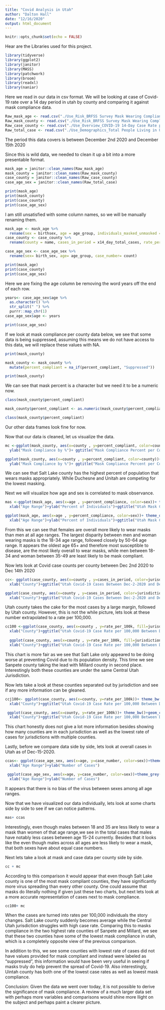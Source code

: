 ```yaml
---
title: "Covid Analysis in Utah"
author: "Dalton Hall"
date: "12/16/2020"
output: html_document
---
```


```r
knitr::opts_chunk$set(echo = FALSE)
```

Hear are the Libraries used for this project.
```r
library(tidyverse)
library(ggplot2)
library(janitor)
library(MASS)
library(patchwork)
library(broom)
library(readxl)
library(naniar)
```


Here we read in our data in csv format. We will be looking at case of Covid-19 rate over a 14 day period in utah by county and comparing it against mask compliance data.

```r
Raw_mask_age <- read.csv("./Use_Risk_BRFSS Survey Mask Wearing Compliance by Age and Sex_2020-12-15.csv")
Raw_mask_county <- read.csv("./Use_Risk_BRFSS Survey Mask Wearing Compliance by County_2020-12-15.csv")
Raw_case_county <- read.csv("./Use_Overview_COVID-19 14-Day Case Rate per 100,000 Population by County_2020-12-15.csv")
Raw_total_case <- read.csv("./Use_Demographics_Total People Living in Utah with COVID-19 by Age Chart_2020-12-15.csv")
```
The period this data covers is between December 2nd 2020 and December 15th 2020


Since this is wild data, we needed to clean it up a bit into a more presentable format.
```r
mask_age = janitor::clean_names(Raw_mask_age)
mask_county = janitor::clean_names(Raw_mask_county)
case_county = janitor::clean_names(Raw_case_county)
case_age_sex = janitor::clean_names(Raw_total_case)

print(mask_age)
print(mask_county)
print(case_county)
print(case_age_sex)
```

I am still unsatisfied with some column names, so we will be manually renaming them.
```r
mask_age <- mask_age %>%
  rename(sex = birthsex, age = age_group, individuals_masked_unmasked = n)
case_county <- case_county %>%
  rename(county = name, cases_in_period = x14_day_total_cases, rate_per_100k = x14_day_rate_100k, stability = data_note)

case_age_sex <- case_age_sex %>%
  rename(sex= birth_sex, age= age_group, case_number= count)

print(mask_age)
print(case_county)
print(case_age_sex)
```


Here we are fixing the age column be removing the word years off the end of each row.

```r

years<- case_age_sex$age %>%
  as.character() %>%
  str_split(" ") %>%
  purrr::map_chr(1)
case_age_sex$age <- years

print(case_age_sex)
```


If we look at mask compliance per county data below, we see that some data is being suppressed, assuming this means we do not have access to this data, we will replace these values with NA.
```r
print(mask_county)

mask_county <- mask_county %>%
  mutate(percent_compliant = na_if(percent_compliant, "Suppressed"))

print(mask_county)
```


We can see that mask percent is a character but we need it to be a numeric now.
```r
class(mask_county$percent_compliant)

mask_county$percent_compliant <- as.numeric(mask_county$percent_compliant)

class(mask_county$percent_compliant)

```
Our other data frames look fine for now.


Now that our data is cleaned, let us visualize the data.
```r
mc <-ggplot(mask_county, aes(x=county , y=percent_compliant, color=county))+ theme_minimal()+ geom_col() + theme(axis.text.x = element_text(angle = 60, hjust=1))+ xlab("County")+
  ylab("Mask Compliance by %")+ ggtitle("Mask Compliance Percent per County")

ggplot(mask_county, aes(x=county , y=percent_compliant, color=county))+ theme_minimal()+ geom_col() + theme(axis.text.x = element_text(angle = 60, hjust=1))+ xlab("County")+
  ylab("Mask Compliance by %")+ ggtitle("Mask Compliance Percent per County")
```



We can see that Salt Lake county has the highest percent of population that wears masks appropriately.
While Duchesne and Unitah are competing for the lowest masking.



Next we will visualize how age and sex is correlated to mask observance.

```r
mas <-ggplot(mask_age, aes(x=age , y=percent_compliance, color=sex))+ theme_dark() + facet_wrap(~compliance)+ geom_point(size=5)+ 
  xlab("Age Range")+ylab("Percent of Individuals")+ggtitle("Utah Mask Compliance by Age and Sex")

ggplot(mask_age, aes(x=age , y=percent_compliance, color=sex))+ theme_dark() + facet_wrap(~compliance)+ geom_point(size=5)+ 
  xlab("Age Range")+ylab("Percent of Individuals")+ggtitle("Utah Mask Compliance by Age and Sex")
```



From this we can see that females are overall more likely to wear masks than men at all age ranges. 
The largest disparity between men and woman wearing masks is the 18-34 age range, followed closely by 50-64 age range.
It appears the oldest age 65+ and therefore most susceptible to disease, are the most likely overall to wear masks, while men between 18-34 and woman between 35-49 are least likely to be mask compliant. 


Now lets look at Covid case counts per county between Dec 2nd 2020 to Dec 14th 2020
```r
cc<- ggplot(case_county, aes(x=county , y=cases_in_period, color=jurisdiction))+ theme_bw()+geom_col()+ theme(axis.text.x = element_text(angle = 60, hjust=1))+ylab("Number of Cases")+
  xlab("County")+ggtitle("Utah Covid-19 Cases Between Dec-2-2020 and Dec-14-2020")

ggplot(case_county, aes(x=county , y=cases_in_period, color=jurisdiction))+ theme_bw()+geom_col()+ theme(axis.text.x = element_text(angle = 60, hjust=1))+ylab("Number of Cases")+
  xlab("County")+ggtitle("Utah Covid-19 Cases Between Dec-2-2020 and Dec-14-2020")
```


Utah county takes the cake for the most cases by a large margin, followed by Utah county.
However, this is not the while picture, lets look at these number extrapolated to a rate per 100,000.




```r
cc100 <-ggplot(case_county, aes(x=county , y=rate_per_100k, fill=jurisdiction))+ theme_bw()+geom_col()+ theme(axis.text.x = element_text(angle = 60, hjust=1))+ylab("Rate of Cases")+
  xlab("County")+ggtitle("Utah Covid-19 Case Rate per 100,000 Between Dec-2-2020 and Dec-14-2020")
  
  ggplot(case_county, aes(x=county , y=rate_per_100k, fill=jurisdiction))+ theme_bw()+geom_col()+ theme(axis.text.x = element_text(angle = 60, hjust=1))+ylab("Rate of Cases")+
  xlab("County")+ggtitle("Utah Covid-19 Case Rate per 100,000 Between Dec-2-2020 and Dec-14-2020")
```

This chart is more fair as we see that Salt Lake only appeared to be doing worse at preventing Covid due to its population density.
This time we see Sanpete county taking the lead with Millard county in second place.
Interestingly both these counties are under the same Central Utah Jurisdiction.


Now lets take a look at these counties separated out by jurisdiction and see if any more information can be gleaned.
```r
ccj100<- ggplot(case_county, aes(x=county, y=rate_per_100k))+ theme_bw()+geom_col()+ theme(axis.text.x = element_text(angle = 50, hjust=1))+ylab("Rate of Cases")+
  xlab("County")+ggtitle("Utah Covid-19 Case Rate per 100,000 Between Dec-2-2020 and Dec-14-2020")+ facet_wrap(~jurisdiction)+labs(subtitle = "By Jurisdiction")

 ggplot(case_county, aes(x=county, y=rate_per_100k))+ theme_bw()+geom_col()+ theme(axis.text.x = element_text(angle = 50, hjust=1))+ylab("Rate of Cases")+
  xlab("County")+ggtitle("Utah Covid-19 Case Rate per 100,000 Between Dec-2-2020 and Dec-14-2020")+ facet_wrap(~jurisdiction)+labs(subtitle = "By Jurisdiction")

```


This chart honestly does not give a lot more information besides showing how many counties are in each jurisdiction as well as the lowest rate of cases for jurisdictions with multiple counties.



Lastly, before we compare data side by side, lets look at overall cases in Utah as of Dec-15-2020.

```r
ccas<- ggplot(case_age_sex, aes(x=age, y=case_number, color=sex))+theme_grey()+ geom_point(size=4,alpha=1/2)+labs(title = "Total People in Utah Living with Covid-19", subtitle = "As of Dec 15th 2020")+
  xlab("Age Range")+ylab("Number of Cases")

 ggplot(case_age_sex, aes(x=age, y=case_number, color=sex))+theme_grey()+ geom_point(size=4,alpha=1/2)+labs(title = "Total People in Utah Living with Covid-19", subtitle = "As of Dec 15th 2020")+
  xlab("Age Range")+ylab("Number of Cases")

```

It appears that there is no bias of the virus between sexes among all age ranges.



Now that we have visualized our data individually, lets look at some charts side by side to see if we can notice patterns.


```r
mas+ ccas

```
Interestingly, even though males between 18 and 35 are less likely to wear a mask than women of that age range,we see in the total cases that males have notably less cases between age 15-24 currently.
Besides that it looks like the even though males across all ages are less likely to wear a mask, that both sexes have about equal case numbers.


Next lets take a look at mask and case data per county side by side.
```r
cc + mc
```
According to this comparison it would appear that even though Salt Lake county is one of the most mask compliant counties, they have significantly more virus spreading than every other county.
One could assume that masks do literally nothing if given just these two charts, but next lets look at a more accurate representation of cases next to mask compliance.



```r
cc100+ mc
```


When the cases are turned into rates per 100,000 individuals the story changes. Salt Lake county suddenly becomes average while the Central Utah jurisdiction struggles with high case rate.
Comparing this to masks compliance in the two highest rate counties of Sanpete and Millard, we see that these two counties have some of the lowest mask compliance in utah, which is a completely opposite view of the previous comparison.

In addition to this, we see some counties with lowest rate of cases did not have values provided for mask compliant and instead were labeled as "suppressed", this information would have been very useful in seeing if masks truly do help prevent the spread of Covid-19.
Also interestingly, Uintah county has both one of the lowest case rates as well as lowest mask compliance.

Conclusion: Given the data we went over today, it is not possible to derive the significance of mask compliance. A review of a much larger data set with perhaps more variables and comparisons would shine more llight on the subject and perhaps paint a clearer picture.

```r

```



```r

```

